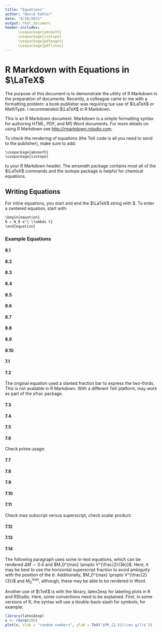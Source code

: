 ---
title: "Equations"
author: "David Kahler"
date: "4/28/2021"
output: html_document
header-includes: 
      \usepackage{amsmath}
      \usepackage{isotope}
      \usepackage{pdfpages}
      \usepackage{pdflatex}
---

# R Markdown with Equations in $\LaTeX$

The purpose of this document is to demonstrate the utility of R Markdown in the preparation of documents.  Recently, a colleague came to me with a formatting problem: a book publisher was requiring tue use of $\LaTeX$ or MathType.  I recommended $\LaTeX$ in R Markdown.  

This is an R Markdown document. Markdown is a simple formatting syntax for authoring HTML, PDF, and MS Word documents. For more details on using R Markdown see <http://rmarkdown.rstudio.com>.  

To check the rendering of equations (the TeX code is all you need to send to the publisher), make sure to add:   
```{r eval=FALSE}
\usepackage{amsmath}  
\usepackage{isotope}  
```
to your R Markdown header.  The amsmath package contains most all of the $\LaTeX$ commands and the isotope package is helpful for chemical equations.

## Writing Equations  
For inline equations, you start and end the $\LaTeX$ string with $.  To enter a centered equation, start with:  
```{r eval=FALSE}
\begin{equation}
N = N_0 e^{-\lambda t}
\end{equation}
```

### Example Equations
#### 8.1
\begin{equation}
N = N_0 e^{-\lambda t}
\end{equation}

#### 8.2
\begin{equation}
\label{eq:8.2}
\mathrm{^{226}_{88}Ra} \rightarrow \mathrm{^{222}_{86}Rn} + \mathrm{^{4}_{2}He^{2+}} + \gamma + hv  
\end{equation}

#### 8.3
\begin{equation}
\mathrm{^{228}_{88}Ra} \rightarrow \mathrm{^{228}_{89}Ac} + \mathrm{e^{-}} + \gamma + hv  
\end{equation}

#### 8.4
\begin{equation}
A_n = \lambda_n N_n
\end{equation}

#### 8.5
\begin{equation}
N_n = c_{1} e^{-\lambda_1 t} + c_{2} e^{-\lambda_2 t} + c_{3} e^{-\lambda_3 t} + \ldots + c_{n} e^{-\lambda_n t}
\end{equation}

#### 8.6
\begin{equation}
c_1 = \frac{\lambda_1 \lambda_2 \ldots \lambda_{n-1}}{(\lambda_2 -\lambda_1) (\lambda_3 -\lambda_1) (\lambda_n \lambda_1)} N^{0}_{1}
\end{equation}

#### 8.7
\begin{equation}
c_2 = \frac{\lambda_1 \lambda_2 \ldots \lambda_{n-1}}{(\lambda_1 -\lambda_2) (\lambda_3 -\lambda_2) (\lambda_n \lambda_2)} N^{0}_{1}
\end{equation}

#### 8.8
\begin{equation}
c_3 = \frac{\lambda_1 \lambda_2 \ldots \lambda_{n-1}}{(\lambda_1 -\lambda_n) (\lambda_2 -\lambda_n) (\lambda_{n-1} -\lambda_n)} N^{0}_{1}
\end{equation}

#### 8.9
\begin{equation}
\log([\mathrm{^{226}Ra}]) = 1.3536 \times \log({TDS}) - 4.4513
\end{equation}

#### 8.10
\begin{equation}
\log([\mathrm{^{226}Ra}]) = 0.6521 \times \log(\mathrm{[Cl]}) - 0.8448
\end{equation}

#### 7.1
\begin{equation}
M_0 = G \bar{d} A
\end{equation}

#### 7.2
\begin{equation}
M_W = \frac{2}{3} \log_{10}M_0 - 6.03
\end{equation}

The original equation used a slanted fraction bar to express the two-thirds.  This is not available in R Markdown.  With a different TeX platform, \sfrac may work as part of the xfrac package.

#### 7.3
\begin{equation}
M_L = \log_{10}A + 2.56 \log_{10} \Delta - 1.67
\end{equation}

#### 7.4
\begin{equation}
\log_{10} N = a - b M, M \geq M_C
\end{equation}

#### 7.5
\begin{equation}
\sigma (x) = \begin{bmatrix} \sigma_{11} & \sigma_{12} & \sigma_{13} \\ \sigma_{21} & \sigma_{22} & \sigma_{23} \\ \sigma_{31} & \sigma_{32} & \sigma_{33} \end{bmatrix}
\end{equation}

#### 7.6
Check prime usage:
\begin{equation}
S_V(z) = \int_0^{z} \rho (z^\prime) g d z^\prime
\end{equation}

#### 7.7
\begin{equation}
\sigma_n^\prime = \sigma_n - \alpha P
\end{equation}

#### 7.8
\begin{equation}
\mathrm{\bf{T}} = \mathrm{\bf{\sigma \hat{n}}}
\end{equation}

#### 7.9
\begin{equation}
\lvert \tau \rvert = C + \mu \sigma_N^\prime
\end{equation}

#### 7.10
\begin{equation}
\sigma_1 = \lbrack \sqrt{\mu^2 + 1} + \mu \rbrack^2 \sigma_3 + 2 C \lbrack \sqrt{\mu^2 + 1} + \mu \rbrack
\end{equation}

#### 7.11
Check *max* subscript versus superscript, check scalar product:
\begin{equation}
M_0^{max} = G \cdot V
\end{equation}

#### 7.12
\begin{equation}
M_{max} = M_C + \frac{1}{b} \log_{10} N
\end{equation}

#### 7.13
\begin{equation}
\Sigma = \log_{10} N - \log_{10} V + b M_C
\end{equation}

#### 7.14
\begin{equation}
M_{max} = \frac{1}{b} (\Sigma + \log_{10} V)
\end{equation}

The following paragraph uses some in-text equations, which can be rendered $\Delta M \sim 0.4$ and $M_0^{max} \propto V^{\frac{2}{3b}}$.  Here, it may be best to use the horizontal superscript fraction to avoid ambiguity with the position of the *b*.  Additionally, $M_0^{max} \propto V^{\frac{2}{3}}$ and $M_0^{max}$, although, these may be able to be rendered in Word.  

Another use of $\TeX$ is with the library, latex2exp for labeling plots in R and RStudio.  Here, some conventions need to be explained.  First, in some versions of R, the syntax will use a double-back-slash for symbols; for example:
```{r}
library(latex2exp)
x <- rnorm(100)
plot(x, xlab = "random numbers", ylab = TeX('$PM_{2.5}(\\mu g/l)$'))
```